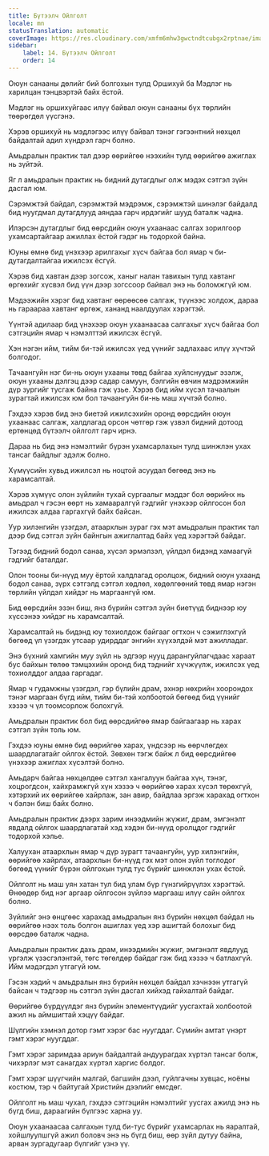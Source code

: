 ```yaml
---
title: Бүтээлч Ойлголт
locale: mn
statusTranslation: automatic
coverImage: https://res.cloudinary.com/xmfm6mhw3gwctndtcubgx2rptnae/image/upload/v1741354419/small_cover_la_gran_rebelion_28716e29d2.webp
sidebar:
    label: 14. Бүтээлч Ойлголт
    order: 14
---
```

Оюун санааны дөлийг бий болгохын тулд Оршихуй ба Мэдлэг нь харилцан тэнцвэртэй байх ёстой.

Мэдлэг нь оршихуйгаас илүү байвал оюун санааны бүх төрлийн төөрөгдөл үүсгэнэ.

Хэрэв оршихуй нь мэдлэгээс илүү байвал тэнэг гэгээнтний нөхцөл байдалтай адил хүндрэл гарч болно.

Амьдралын практик тал дээр өөрийгөө нээхийн тулд өөрийгөө ажиглах нь зүйтэй.

Яг л амьдралын практик нь бидний дутагдлыг олж мэдэх сэтгэл зүйн дасгал юм.

Сэрэмжтэй байдал, сэрэмжтэй мэдрэмж, сэрэмжтэй шинэлэг байдалд бид нуугдмал дутагдлууд аяндаа гарч ирдэгийг шууд баталж чадна.

Илэрсэн дутагдлыг бид өөрсдийн оюун ухаанаас салгах зорилгоор ухамсартайгаар ажиллах ёстой гэдэг нь тодорхой байна.

Юуны өмнө бид үнэхээр арилгахыг хүсч байгаа бол ямар ч би-дутагдалтайгаа ижилсэх ёсгүй.

Хэрэв бид хавтан дээр зогсож, ханыг налан тавихын тулд хавтанг өргөхийг хүсвэл бид үүн дээр зогссоор байвал энэ нь боломжгүй юм.

Мэдээжийн хэрэг бид хавтанг өөрөөсөө салгаж, түүнээс холдож, дараа нь гараараа хавтанг өргөж, хананд наалдуулах хэрэгтэй.

Үүнтэй адилаар бид үнэхээр оюун ухаанаасаа салгахыг хүсч байгаа бол сэтгэцийн ямар ч нэмэлттэй ижилсэх ёсгүй.

Хэн нэгэн ийм, тийм би-тэй ижилсэх үед үүнийг задлахаас илүү хүчтэй болгодог.

Тачаангуйн нэг би-нь оюун ухааны төвд байгаа хуйлснуудыг эзэлж, оюун ухааны дэлгэц дээр садар самуун, бэлгийн өвчин мэдрэмжийн дүр зургийг тусгаж байна гэж үзье. Хэрэв бид ийм хүсэл тачаалын зурагтай ижилсэх юм бол тачаангуйн би-нь маш хүчтэй болно.

Гэхдээ хэрэв бид энэ биетэй ижилсэхийн оронд өөрсдийн оюун ухаанаас салгаж, халдлагад орсон чөтгөр гэж үзвэл бидний дотоод ертөнцөд бүтээлч ойлголт гарч ирнэ.

Дараа нь бид энэ нэмэлтийг бүрэн ухамсарлахын тулд шинжлэн ухах тансаг байдлыг эдэлж болно.

Хүмүүсийн хувьд ижилсэл нь ноцтой асуудал бөгөөд энэ нь харамсалтай.

Хэрэв хүмүүс олон зүйлийн тухай сургаалыг мэддэг бол өөрийнх нь амьдрал ч гэсэн өөрт нь хамааралгүй гэдгийг үнэхээр ойлгосон бол ижилсэх алдаа гаргахгүй байх байсан.

Уур хилэнгийн үзэгдэл, атаархлын зураг гэх мэт амьдралын практик тал дээр бид сэтгэл зүйн байнгын ажиглалтад байх үед хэрэгтэй байдаг.

Тэгээд бидний бодол санаа, хүсэл эрмэлзэл, үйлдэл бидэнд хамаагүй гэдгийг баталдаг.

Олон тооны би-нүүд муу ёртой халдлагад оролцож, бидний оюун ухаанд бодол санаа, зүрх сэтгэлд сэтгэл хөдлөл, хөдөлгөөний төвд ямар нэгэн төрлийн үйлдэл хийдэг нь маргаангүй юм.

Бид өөрсдийн эзэн биш, янз бүрийн сэтгэл зүйн биетүүд биднээр юу хүссэнээ хийдэг нь харамсалтай.

Харамсалтай нь бидэнд юу тохиолдож байгааг огтхон ч сэжиглэхгүй бөгөөд үл үзэгдэх утсаар удирддаг энгийн хүүхэлдэй мэт ажилладаг.

Энэ бүхний хамгийн муу зүйл нь эдгээр нууц дарангуйлагчдаас хараат бус байхын төлөө тэмцэхийн оронд бид тэднийг хүчжүүлж, ижилсэх үед тохиолддог алдаа гаргадаг.

Ямар ч гудамжны үзэгдэл, гэр бүлийн драм, эхнэр нөхрийн хоорондох тэнэг маргаан бүгд ийм, тийм би-тэй холбоотой бөгөөд бид үүнийг хэзээ ч үл тоомсорлож болохгүй.

Амьдралын практик бол бид өөрсдийгөө ямар байгаагаар нь харах сэтгэл зүйн толь юм.

Гэхдээ юуны өмнө бид өөрийгөө харах, үндсээр нь өөрчлөгдөх шаардлагатайг ойлгох ёстой. Зөвхөн тэгж байж л бид өөрсдийгөө үнэхээр ажиглах хүсэлтэй болно.

Амьдарч байгаа нөхцөлдөө сэтгэл хангалуун байгаа хүн, тэнэг, хоцрогдсон, хайхрамжгүй хүн хэзээ ч өөрийгөө харах хүсэл төрөхгүй, хэтэрхий их өөрийгөө хайрлаж, зан авир, байдлаа эргэж харахад огтхон ч бэлэн биш байх болно.

Амьдралын практик дээрх зарим инээдмийн жүжиг, драм, эмгэнэлт явдалд ойлгох шаардлагатай хэд хэдэн би-нүүд оролцдог гэдгийг тодорхой хэлье.

Халуухан атаархлын ямар ч дүр зурагт тачаангуйн, уур хилэнгийн, өөрийгөө хайрлах, атаархлын би-нүүд гэх мэт олон зүйл тоглодог бөгөөд үүнийг бүрэн ойлгохын тулд тус бүрийг шинжлэн ухах ёстой.

Ойлголт нь маш уян хатан тул бид улам бүр гүнзгийрүүлэх хэрэгтэй. Өнөөдөр бид нэг аргаар ойлгосон зүйлээ маргааш илүү сайн ойлгох болно.

Зүйлийг энэ өнцгөөс харахад амьдралын янз бүрийн нөхцөл байдал нь өөрийгөө нээх толь болгон ашиглах үед хэр ашигтай болохыг бид өөрсдөө баталж чадна.

Амьдралын практик дахь драм, инээдмийн жүжиг, эмгэнэлт явдлууд үргэлж үзэсгэлэнтэй, төгс төгөлдөр байдаг гэж бид хэзээ ч батлахгүй. Ийм мэдэгдэл утгагүй юм.

Гэсэн хэдий ч амьдралын янз бүрийн нөхцөл байдал хэчнээн утгагүй байсан ч тэдгээр нь сэтгэл зүйн дасгал хийхэд гайхалтай байдаг.

Өөрийгөө бүрдүүлдэг янз бүрийн элементүүдийг уусгахтай холбоотой ажил нь аймшигтай хэцүү байдаг.

Шүлгийн хэмнэл дотор гэмт хэрэг бас нуугддаг. Сүмийн амтат үнэрт гэмт хэрэг нуугддаг.

Гэмт хэрэг заримдаа ариун байдалтай андуурагдах хүртэл тансаг болж, чихэрлэг мэт санагдах хүртэл харгис болдог.

Гэмт хэрэг шүүгчийн малгай, багшийн дээл, гуйлгачны хувцас, ноёны костюм, тэр ч байтугай Христийн дээлийг өмсдөг.

Ойлголт нь маш чухал, гэхдээ сэтгэцийн нэмэлтийг уусгах ажилд энэ нь бүгд биш, дараагийн бүлгээс харна уу.

Оюун ухаанаасаа салгахын тулд би-тус бүрийг ухамсарлах нь яаралтай, хойшлуулшгүй ажил боловч энэ нь бүгд биш, өөр зүйл дутуу байна, арван зургадугаар бүлгийг үзнэ үү.

